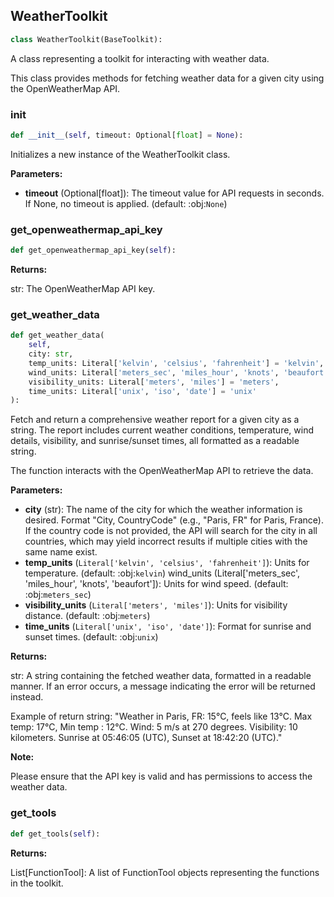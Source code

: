 <a id="camel.toolkits.weather_toolkit"></a>

<a id="camel.toolkits.weather_toolkit.WeatherToolkit"></a>

## WeatherToolkit

```python
class WeatherToolkit(BaseToolkit):
```

A class representing a toolkit for interacting with weather data.

This class provides methods for fetching weather data for a given city
using the OpenWeatherMap API.

<a id="camel.toolkits.weather_toolkit.WeatherToolkit.__init__"></a>

### __init__

```python
def __init__(self, timeout: Optional[float] = None):
```

Initializes a new instance of the WeatherToolkit class.

**Parameters:**

- **timeout** (Optional[float]): The timeout value for API requests in seconds. If None, no timeout is applied. (default: :obj:`None`)

<a id="camel.toolkits.weather_toolkit.WeatherToolkit.get_openweathermap_api_key"></a>

### get_openweathermap_api_key

```python
def get_openweathermap_api_key(self):
```

**Returns:**

  str: The OpenWeatherMap API key.

<a id="camel.toolkits.weather_toolkit.WeatherToolkit.get_weather_data"></a>

### get_weather_data

```python
def get_weather_data(
    self,
    city: str,
    temp_units: Literal['kelvin', 'celsius', 'fahrenheit'] = 'kelvin',
    wind_units: Literal['meters_sec', 'miles_hour', 'knots', 'beaufort'] = 'meters_sec',
    visibility_units: Literal['meters', 'miles'] = 'meters',
    time_units: Literal['unix', 'iso', 'date'] = 'unix'
):
```

Fetch and return a comprehensive weather report for a given city
as a string. The report includes current weather conditions,
temperature, wind details, visibility, and sunrise/sunset times,
all formatted as a readable string.

The function interacts with the OpenWeatherMap API to
retrieve the data.

**Parameters:**

- **city** (str): The name of the city for which the weather information is desired. Format "City, CountryCode" (e.g., "Paris, FR" for Paris, France). If the country code is not provided, the API will search for the city in all countries, which may yield incorrect results if multiple cities with the same name exist.
- **temp_units** (`Literal['kelvin', 'celsius', 'fahrenheit']`): Units for temperature. (default: :obj:`kelvin`) wind_units (Literal['meters_sec', 'miles_hour', 'knots', 'beaufort']): Units for wind speed. (default: :obj:`meters_sec`)
- **visibility_units** (`Literal['meters', 'miles']`): Units for visibility distance. (default: :obj:`meters`)
- **time_units** (`Literal['unix', 'iso', 'date']`): Format for sunrise and sunset times. (default: :obj:`unix`)

**Returns:**

  str: A string containing the fetched weather data, formatted in a
readable manner. If an error occurs, a message indicating the
error will be returned instead.

Example of return string:
"Weather in Paris, FR: 15°C, feels like 13°C. Max temp: 17°C,
Min temp : 12°C.
Wind: 5 m/s at 270 degrees. Visibility: 10 kilometers.
Sunrise at 05:46:05 (UTC), Sunset at 18:42:20 (UTC)."

**Note:**

Please ensure that the API key is valid and has permissions
to access the weather data.

<a id="camel.toolkits.weather_toolkit.WeatherToolkit.get_tools"></a>

### get_tools

```python
def get_tools(self):
```

**Returns:**

  List[FunctionTool]: A list of FunctionTool objects
representing the functions in the toolkit.
